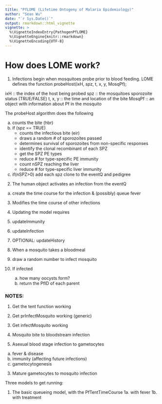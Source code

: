 ```yaml
---
title: "PfLOME (Lifetime Ontogeny of Malaria Epidemiology)"
author: "Sean Wu"
date: "`r Sys.Date()`"
output: rmarkdown::html_vignette
vignette: >
  %\VignetteIndexEntry{PathogenPfLOME}
  %\VignetteEngine{knitr::rmarkdown}
  %\VignetteEncoding{UTF-8}
---
```

# How does LOME work?

1. Infections begin when mosquitoes probe prior to blood feeding.
LOME defines the function probeHost(ixH, spz, t, x, y, MosqPf);

  ixH :: the index of the host being probed
  spz :: the mosquitoes sporozoite status (TRUE/FALSE)
  t, x, y :: the time and location of the bite
  MosqPf :: an object with information about Pf in the mosquito

The probeHost algorithm does the following

  a. counts the bite (hbr)  
  b. if (spz == TRUE)
     - counts the infectious bite (eir)
     - draws a random # of sporozoites passed
     - determines survival of sporozoites from non-specific responses
     - identify the clonal recombinant of each SPZ
     - get the SPZ PE types
     - reduce # for type-specific PE immunity
     - count nSPZ reaching the liver
     - reduce # for type-specific liver immunity
  c. if(nSPZ>0) add each spz clone to the eventQ and pedigree  

2. The human object activates an infection from the eventQ
  a. create the time course for the infection & (possibly) queue fever
  3. Modifies the time course of other infections

3. Updating the model requires
  1. updateImmunity
  2. updateInfection
  3. OPTIONAL: updateHistory

4. When a mosquito takes a bloodmeal
  1. draw a random number to infect mosquito
  2. If infected
     a. how many oocysts form?  
     b. return the PfID of each parent

### NOTES:

1. Get the tent function working
2. Get prInfectMosquito working (generic)
3. Get infectMosquito working

1. Mosquito bite to bloodstream infection

2. Asexual blood stage infection to gametocytes
  a. fever & disease
  b. immunity (affecting future infections)
  c. gametocytogenesis

3. Mature gametocytes to mosquito infection

Three models to get running:

1. The basic queueing model, with the PfTentTimeCourse
   1a. with fever
   1b. with treatment
